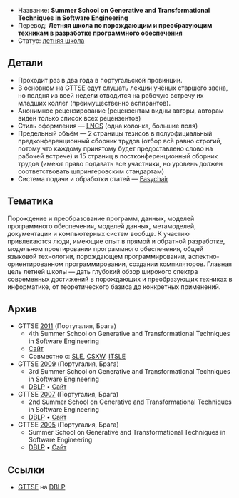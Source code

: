 * Название: '''Summer School on Generative and Transformational Techniques in Software Engineering'''
* Перевод: '''Летняя школа по порождающим и преобразующим техникам в разработке программного обеспечения'''
* Статус: [[Summer-School|летняя школа]]

== Детали ==
* Проходит раз в два года в португальской провинции.
* В основном на GTTSE едут слушать лекции учёных старшего звена, но полдня из всей недели отводится на рабочую встречу их младших коллег (преимущественно аспирантов).
* Анонимное рецензирование (рецензентам видны авторы, авторам виден только список всех рецензентов)
* Стиль оформления — [[LNCS]] (одна колонка, большие поля)
* Предельный объём — 2 страницы тезисов в полуофициальный предконференционный сборник трудов (отбор всё равно строгий, потому что каждому принятому будет предоставлено слово на рабочей встрече) и 15 страниц в постконференционный сборник трудов (имеют право подавать все участники, но уровень должен соответствовать шпрингеровским стандартам)
* Система подачи и обработки статей — [[Easychair]]

== Тематика ==
Порождение и преобразование программ, данных, моделей программного обеспечения, моделей данных, метамоделей, документации и компьютерных систем вообще. К участию привлекаются люди, имеющие опыт в прямой и обратной разработке, модельном проетировании программного обеспечения, общей языковой технологии, порождающем программировании, аспектно-ориентированном программировании, создании компиляторов. Главная цель летней школы — дать глубокий обзор широкого спектра современных достижений в порождающих и преобразующих техниках в информатике, от теоретического базиса до конкретных применений.

== Архив ==
* GTTSE [[2011]] (Португалия, Брага)
** 4th Summer School on Generative and Transformational Techniques in Software Engineering
** [http://gttse.wikidot.com/2011 Сайт]
** Совместно с: [[SLE]], [[CSXW]], [[ITSLE]]
* GTTSE [[2009]] (Португалия, Брага)
** 3rd Summer School on Generative and Transformational Techniques in Software Engineering
** [http://dblp.uni-trier.de/db/conf/gttse/gttse2009.html DBLP] • [http://gttse.wikidot.com/2009 Сайт]
* GTTSE [[2007]] (Португалия, Брага)
** 2nd Summer School on Generative and Transformational Techniques in Software Engineering
** [http://dblp.uni-trier.de/db/conf/gttse/gttse2007.html DBLP] • [http://www.di.uminho.pt/GTTSE2007 Сайт]
* GTTSE [[2005]] (Португалия, Брага)
** Summer School on Generative and Transformational Techniques in Software Engineering
** [http://dblp.uni-trier.de/db/conf/gttse/gttse2006.html DBLP] • [http://www.di.uminho.pt/GTTSE2005 Сайт]

== Ссылки ==
* [http://dblp.uni-trier.de/db/conf/gttse/ GTTSE] на [[DBLP]]
